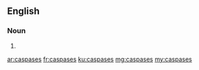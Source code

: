 ==English==

===Noun===
{{head|en|noun plural form}}

# {{plural of|caspase|lang=en}}

[[ar:caspases]]
[[fr:caspases]]
[[ku:caspases]]
[[mg:caspases]]
[[my:caspases]]